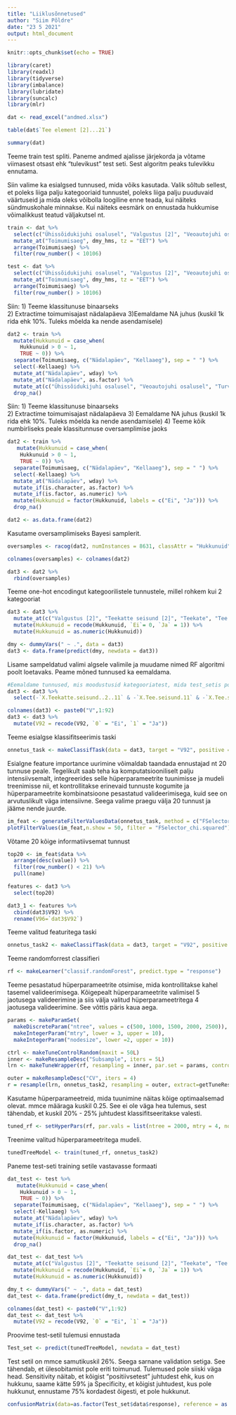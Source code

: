 ```yaml
---
title: "Liiklusõnnetused"
author: "Siim Põldre"
date: "23 5 2021"
output: html_document
---
```


```r
knitr::opts_chunk$set(echo = TRUE)
```

```r
library(caret)
library(readxl)
library(tidyverse)
library(imbalance)
library(lubridate)
library(suncalc)
library(mlr)
```

```r
dat <- read_excel("andmed.xlsx")
```

```r
table(dat$`Tee element [2]...21`)
```

```r
summary(dat)
```

Teeme train test spliti. Paneme andmed ajalisse järjekorda ja võtame viimasest otsast ehk "tulevikust" test seti. Sest algoritm peaks tulevikku ennutama.

Siin valime ka esialgsed tunnused, mida võiks kasutada. Valik sõltub sellest, et poleks liiga palju kategooriaid tunnustel, poleks liiga palju puuduvaid väärtuseid ja mida oleks võibolla loogiline enne teada, kui näiteks sündmuskohale minnakse. Kui näiteks eesmärk on ennustada hukkumise võimalikkust teatud väljakutsel nt. 
```r
train <- dat %>%
  select(c("Ühissõidukijuhi osalusel", "Valgustus [2]", "Veoautojuhi osalusel", "Turvavarustust mitte kasutanud isiku osalusel", "Teekatte seisund [2]", "Teekate", "Tee tüüp [1]", "Tee seisund", "Tee tasasus", "Tee element [1]", "Mootorratturi osalusel", "Mootorsõidukijuhi osalusel", "Mopeedijuhi osalusel", "Asula", "Alaealise osalusel", "Maakond (PPA)", "Bussijuhi osalusel", "Eaka (65+) mootorsõidukijuhi osalusel", "Esmase juhiloa omaniku osalusel","Kurvilisus", "Ilmastik [1]", "Jalakäija osalusel", "Kaasreisija osalusel", "Jalgratturi osalusel", "Toimumisaeg", "Hukkunuid")) %>% 
  mutate_at("Toimumisaeg", dmy_hms, tz = "EET") %>% 
  arrange(Toimumisaeg) %>% 
  filter(row_number() < 10106)

test <- dat %>%
  select(c("Ühissõidukijuhi osalusel", "Valgustus [2]", "Veoautojuhi osalusel", "Turvavarustust mitte kasutanud isiku osalusel", "Teekatte seisund [2]", "Teekate", "Tee tüüp [1]", "Tee seisund", "Tee tasasus", "Tee element [1]", "Mootorratturi osalusel", "Mootorsõidukijuhi osalusel", "Mopeedijuhi osalusel", "Asula", "Alaealise osalusel", "Maakond (PPA)", "Bussijuhi osalusel", "Eaka (65+) mootorsõidukijuhi osalusel", "Esmase juhiloa omaniku osalusel","Kurvilisus", "Ilmastik [1]", "Jalakäija osalusel", "Kaasreisija osalusel", "Jalgratturi osalusel", "Toimumisaeg", "Hukkunuid")) %>% 
  mutate_at("Toimumisaeg", dmy_hms, tz = "EET") %>% 
  arrange(Toimumisaeg) %>% 
  filter(row_number() > 10106)
```

Siin:
1) Teeme klassitunuse binaarseks  
2) Extractime toimumisajast nädalapäeva
3)Eemaldame NA juhus (kuskil 1k rida ehk 10%. Tuleks mõelda ka nende asendamisele)
```r
dat2 <- train %>%
  mutate(Hukkunuid = case_when(
    Hukkunuid > 0 ~ 1,
    TRUE ~ 0)) %>% 
  separate(Toimumisaeg, c("Nädalapäev", "Kellaaeg"), sep = " ") %>%
  select(-Kellaaeg) %>% 
  mutate_at("Nädalapäev", wday) %>%
  mutate_at("Nädalapäev", as.factor) %>% 
  mutate_at(c("Ühissõidukijuhi osalusel", "Veoautojuhi osalusel", "Turvavarustust mitte kasutanud isiku osalusel", "Mootorratturi osalusel", "Mootorsõidukijuhi osalusel", "Mopeedijuhi osalusel", "Alaealise osalusel", "Bussijuhi osalusel", "Eaka (65+) mootorsõidukijuhi osalusel", "Esmase juhiloa omaniku osalusel", "Jalakäija osalusel", "Kaasreisija osalusel", "Jalgratturi osalusel"), as.numeric) %>% 
  drop_na()
```

Siin:
1) Teeme klassitunuse binaarseks  
2) Extractime toimumisajast nädalapäeva
3) Eemaldame NA juhus (kuskil 1k rida ehk 10%. Tuleks mõelda ka nende asendamisele)
4) Teeme kõik numbirliseks peale klassitunnuse oversamplimise jaoks
```r
dat2 <- train %>% 
   mutate(Hukkunuid = case_when(
    Hukkunuid > 0 ~ 1,
    TRUE ~ 0)) %>% 
  separate(Toimumisaeg, c("Nädalapäev", "Kellaaeg"), sep = " ") %>%
  select(-Kellaaeg) %>% 
  mutate_at("Nädalapäev", wday) %>% 
  mutate_if(is.character, as.factor) %>% 
  mutate_if(is.factor, as.numeric) %>% 
  mutate(Hukkunuid = factor(Hukkunuid, labels = c("Ei", "Ja"))) %>% 
  drop_na()

dat2 <- as.data.frame(dat2)
```

Kasutame oversamplimiseks Bayesi samplerit.
```r
oversamples <- racog(dat2, numInstances = 8631, classAttr = "Hukkunuid")
```

```r
colnames(oversamples) <- colnames(dat2)

dat3 <- dat2 %>% 
  rbind(oversamples)
```

Teeme one-hot encodingut kategoorilistele tunnustele, millel rohkem kui 2 kategooriat
```r
dat3 <- dat3 %>% 
  mutate_at(c("Valgustus [2]", "Teekatte seisund [2]", "Teekate", "Tee tüüp [1]", "Tee seisund", "Tee tasasus", "Tee element [1]", "Asula", "Maakond (PPA)", "Kurvilisus", "Ilmastik [1]", "Nädalapäev"), as.factor) %>% 
  mutate(Hukkunuid = recode(Hukkunuid, `Ei`= 0, `Ja` = 1)) %>% 
  mutate(Hukkunuid = as.numeric(Hukkunuid))

dmy <- dummyVars(" ~ .", data = dat3)
dat3 <- data.frame(predict(dmy, newdata = dat3))
```

Lisame sampeldatud valimi algsele valimile ja muudame nimed RF algoritmi poolt loetavaks. Peame mõned tunnused ka eemaldama.  
```r
#Eemaldame tunnused, mis moodustusid kategooriatest, mida test_setis pole (ilmselt problemaatiline lahendus)
dat3 <- dat3 %>% 
  select(-`X.Teekatte.seisund..2..11` & -`X.Tee.seisund.11` & -`X.Tee.seisund.12` & -`X.Tee.seisund.13`)

colnames(dat3) <- paste0("V",1:92)
dat3 <- dat3 %>% 
  mutate(V92 = recode(V92, `0` = "Ei", `1` = "Ja"))
```

Teeme esialgse klassifitseerimis taski
```r
onnetus_task <- makeClassifTask(data = dat3, target = "V92", positive = "Ja")
```

Esialgne feature importance uurimine võimaldab taandada ennustajad nt 20 tunnuse peale. Tegelikult saab teha ka komputatsiooniliselt palju intensiivsemalt, integreerides selle hüperparameetrite tuunimisse ja mudeli treenimisse nii, et kontrollitakse erinevaid tunnuste kogumite ja hüperparameetrite kombinatsioone pesastatud valideerimisega, kuid see on arvutuslikult väga intensiivne. Seega valime praegu välja 20 tunnust ja jääme nende juurde.
```r
im_feat <- generateFilterValuesData(onnetus_task, method = c("FSelector_chi.squared"))
plotFilterValues(im_feat,n.show = 50, filter = "FSelector_chi.squared")
```

Võtame 20 kõige informatiivsemat tunnust
```r
top20 <- im_feat$data %>%
  arrange(desc(value)) %>% 
  filter(row_number() < 21) %>% 
  pull(name) 

features <- dat3 %>% 
  select(top20)

dat3_1 <- features %>% 
  cbind(dat3$V92) %>% 
  rename(V96=`dat3$V92`)
```

Teeme valitud featuritega taski
```r
onnetus_task2 <- makeClassifTask(data = dat3, target = "V92", positive = "Ja")
```

Teeme randomforrest classifieri
```r
rf <- makeLearner("classif.randomForest", predict.type = "response")
```

Teeme pesastatud hüperparameetrite otsimise, mida kontrollitakse kahel tasemel valideerimisega. Kõigepealt hüperparameetrite valimisel 5 jaotusega valideerimine ja siis välja valitud hüperparameetritega 4 jaotusega valideerimine. See võttis päris kaua aega.
```r
params <- makeParamSet(
  makeDiscreteParam("ntree", values = c(500, 1000, 1500, 2000, 2500)),
  makeIntegerParam("mtry", lower = 3, upper = 10),
  makeIntegerParam("nodesize", lower =2, upper = 10))

ctrl <- makeTuneControlRandom(maxit = 50L)
inner <- makeResampleDesc("Subsample", iters = 5L)
lrn <- makeTuneWrapper(rf, resampling = inner, par.set = params, control = ctrl)

outer = makeResampleDesc("CV", iters = 4)
r = resample(lrn, onnetus_task2, resampling = outer, extract=getTuneResult)
```

Kasutame hüperparameetreid, mida tuunimine näitas kõige optimaalsemad olevat. mmce määraga kuskil 0.25. See ei ole väga hea tulemus, sest tähendab, et kuskil 20% - 25% juhtudest klassifitseeritakse valesti.
```r
tuned_rf <- setHyperPars(rf, par.vals = list(ntree = 2000, mtry = 4, nodesize =4))
```

Treenime valitud hüperparameetritega mudeli.
```r
tunedTreeModel <- train(tuned_rf, onnetus_task2)
```

Paneme test-seti training setile vastavasse formaati
```r
dat_test <- test %>% 
   mutate(Hukkunuid = case_when(
    Hukkunuid > 0 ~ 1,
    TRUE ~ 0)) %>% 
  separate(Toimumisaeg, c("Nädalapäev", "Kellaaeg"), sep = " ") %>%
  select(-Kellaaeg) %>% 
  mutate_at("Nädalapäev", wday) %>% 
  mutate_if(is.character, as.factor) %>% 
  mutate_if(is.factor, as.numeric) %>% 
  mutate(Hukkunuid = factor(Hukkunuid, labels = c("Ei", "Ja"))) %>% 
  drop_na()

dat_test <- dat_test %>% 
  mutate_at(c("Valgustus [2]", "Teekatte seisund [2]", "Teekate", "Tee tüüp [1]", "Tee seisund", "Tee tasasus", "Tee element [1]", "Asula", "Maakond (PPA)", "Kurvilisus", "Ilmastik [1]", "Nädalapäev"), as.factor) %>% 
  mutate(Hukkunuid = recode(Hukkunuid, `Ei`= 0, `Ja` = 1)) %>% 
  mutate(Hukkunuid = as.numeric(Hukkunuid))

dmy_t <- dummyVars(" ~ .", data = dat_test)
dat_test <- data.frame(predict(dmy_t, newdata = dat_test))

colnames(dat_test) <- paste0("V",1:92)
dat_test <- dat_test %>% 
  mutate(V92 = recode(V92, `0` = "Ei", `1` = "Ja"))
```

Proovime test-setil tulemusi ennustada
```r
Test_set <- predict(tunedTreeModel, newdata = dat_test)
```

Test setil on mmce samutikuskil 26%. Seega sarnane validation setiga. See tähendab, et ülesobitamist pole eriti toimunud. Tulemused pole siiski väga head. Sensitivity näitab, et kõigist "positiivsetest" juhtudest ehk, kus on hukkunu, saame kätte 59% ja Specificity, et kõigist juhtudest, kus pole hukkunut, ennustame 75% kordadest õigesti, et pole hukkunut. 
```r
confusionMatrix(data=as.factor(Test_set$data$response), reference = as.factor(Test_set$data$truth), positive = "Ja")
```



